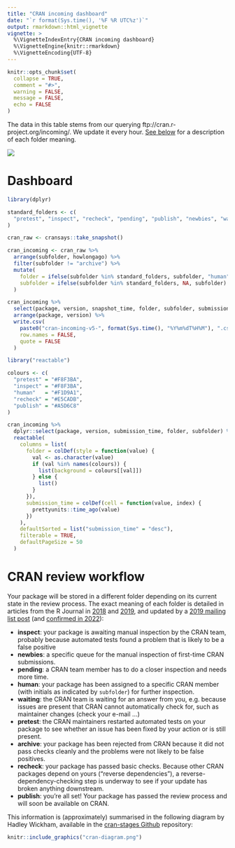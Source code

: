 ```yaml
---
title: "CRAN incoming dashboard"
date: "`r format(Sys.time(), '%F %R UTC%z')`"
output: rmarkdown::html_vignette
vignette: >
  %\VignetteIndexEntry{CRAN incoming dashboard}
  %\VignetteEngine{knitr::rmarkdown}
  %\VignetteEncoding{UTF-8}
---
```


```r
knitr::opts_chunk$set(
  collapse = TRUE,
  comment = "#>",
  warning = FALSE,
  message = FALSE,
  echo = FALSE
)
```

The data in this table stems from our querying ftp://cran.r-project.org/incoming/.
We update it every hour. [See below](#cran-review-workflow) for a description of each 
folder meaning.

<img src="https://github.com/r-hub/cransays/workflows/Render-dashboard/badge.svg" aria-hidden="true">

# Dashboard

```r
library(dplyr)

standard_folders <- c(
  "pretest", "inspect", "recheck", "pending", "publish", "newbies", "waiting"
)

cran_raw <- cransays::take_snapshot()

cran_incoming <- cran_raw %>% 
  arrange(subfolder, howlongago) %>% 
  filter(subfolder != "archive") %>% 
  mutate(
    folder = ifelse(subfolder %in% standard_folders, subfolder, "human"),
    subfolder = ifelse(subfolder %in% standard_folders, NA, subfolder)
  )

cran_incoming %>% 
  select(package, version, snapshot_time, folder, subfolder, submission_time) %>% 
  arrange(package, version) %>% 
  write.csv(
    paste0("cran-incoming-v5-", format(Sys.time(), "%Y%m%dT%H%M"), ".csv"),
    row.names = FALSE,
    quote = FALSE
  )
```

```r
library("reactable")

colours <- c(
  "pretest" = "#F8F3BA",
  "inspect" = "#F8F3BA",
  "human"   = "#F1D9A1",
  "recheck" = "#E5CADB",
  "publish" = "#A5D6C8"
)

cran_incoming %>% 
  dplyr::select(package, version, submission_time, folder, subfolder) %>% 
  reactable(
    columns = list(
      folder = colDef(style = function(value) {
        val <- as.character(value)
        if (val %in% names(colours)) {
          list(background = colours[[val]])
        } else {
          list()
        }
      }),
      submission_time = colDef(cell = function(value, index) {
        prettyunits::time_ago(value)
      })
    ),
    defaultSorted = list("submission_time" = "desc"),
    filterable = TRUE,
    defaultPageSize = 50
  )
```


# CRAN review workflow

Your package will be stored in a different folder depending on its current state
in the review process. The exact meaning of each folder is detailed in articles from 
the R Journal in [2018](https://journal.r-project.org/archive/2018-1/cran.pdf) and [2019](https://journal.r-project.org/archive/2019-1/cran.pdf), and updated by a [2019 mailing list post](https://stat.ethz.ch/pipermail/r-package-devel/2019q1/003631.html) (and [confirmed in 2022](https://stat.ethz.ch/pipermail/r-package-devel/2022q2/008084.html)):

- **inspect**: your package is awaiting manual inspection by the CRAN team, probably because automated tests found a problem that is likely to be a false positive
- **newbies**: a specific queue for the manual inspection of first-time CRAN submissions.
- **pending**: a CRAN team member has to do a closer inspection and needs more time.
- **human**: your package has been assigned to a specific CRAN member (with initials as indicated by `subfolder`) for further inspection.
- **waiting**: the CRAN team is waiting for an answer from you, e.g. because issues are present that CRAN cannot automatically check for, such as maintainer changes (check your e-mail ...)
- **pretest**: the CRAN maintainers restarted automated tests on your package to
see whether an issue has been fixed by your action or is still present.
- **archive**: your package has been rejected from CRAN because it did not pass checks cleanly and the problems were not likely to be false positives.
- **recheck**: your package has passed basic checks. Because other CRAN packages depend on yours ("reverse dependencies"), a reverse-dependency-checking step is underway to see if your update has broken anything downstream.
- **publish**: you're all set! Your package has passed the review process and 
will soon be available on CRAN.

This information is (approximately) summarised in the following diagram by Hadley Wickham,
available in the [cran-stages Github](https://github.com/edgararuiz/cran-stages)
repository:

```r
knitr::include_graphics("cran-diagram.png")
```
